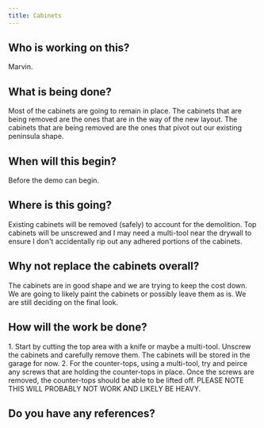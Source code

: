 ```yaml
---
title: Cabinets
---
```



## Who is working on this?

Marvin.

## What is being done?

Most of the cabinets are going to remain in place. The cabinets that are being removed are the ones that are in the way of the new layout. The cabinets that are being removed are the ones that pivot out our existing peninsula shape.

## When will this begin?

Before the demo can begin.

## Where is this going?

Existing cabinets will be removed (safely) to account for the demolition. Top cabinets will be unscrewed and I may need a multi-tool near the drywall to ensure I don't accidentally rip out any adhered portions of the cabinets.

## Why not replace the cabinets overall?

The cabinets are in good shape and we are trying to keep the cost down. We are going to likely paint the cabinets or possibly leave them as is. We are still deciding on the final look.

## How will the work be done?

<Steps>
  1. Start by cutting the top area with a knife or maybe a multi-tool. Unscrew
  the cabinets and carefully remove them. The cabinets will be stored in the
  garage for now.
  2. For the counter-tops, using a multi-tool, try and peirce
  any screws that are holding the counter-tops in place. Once the screws are
  removed, the counter-tops should be able to be lifted off. PLEASE NOTE THIS
  WILL PROBABLY NOT WORK AND LIKELY BE HEAVY.
</Steps>

## Do you have any references?

<VideoFrame link="https://www.youtube.com/embed/4opYeuRUqjk?si=GJWKinPEpQR2xIIm" />
